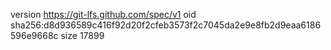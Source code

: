 version https://git-lfs.github.com/spec/v1
oid sha256:d8d936589c416f92d20f2cfeb3573f2c7045da2e9e8fb2d9eaa6186596e9668c
size 17899
